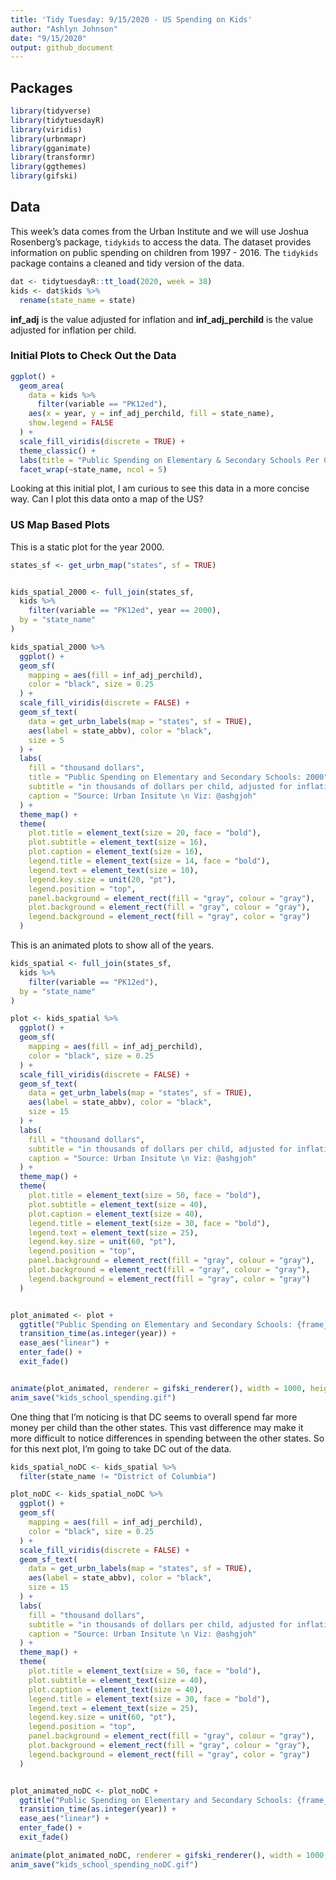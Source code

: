 ```yaml
---
title: 'Tidy Tuesday: 9/15/2020 - US Spending on Kids'
author: "Ashlyn Johnson"
date: "9/15/2020"
output: github_document
---
```


## Packages
```r
library(tidyverse)
library(tidytuesdayR)
library(viridis)
library(urbnmapr)
library(gganimate)
library(transformr)
library(ggthemes)
library(gifski)
```

## Data   
This week's data comes from the Urban Institute and we will use Joshua Rosenberg's package, `tidykids` to access the data. The dataset provides information on public spending on children from 1997 - 2016. The `tidykids` package contains a cleaned and tidy version of the data. 

```r
dat <- tidytuesdayR::tt_load(2020, week = 38)
kids <- dat$kids %>% 
  rename(state_name = state)
```

**inf_adj** is the value adjusted for inflation and **inf_adj_perchild** is the value adjusted for inflation per child.   

### Initial Plots to Check Out the Data

```r
ggplot() +
  geom_area(
    data = kids %>%
      filter(variable == "PK12ed"),
    aes(x = year, y = inf_adj_perchild, fill = state_name),
    show.legend = FALSE
  ) +
  scale_fill_viridis(discrete = TRUE) +
  theme_classic() +
  labs(title = "Public Spending on Elementary & Secondary Schools Per Child by State", subtitle = "in $1000s", xlab = "Year", ylab = "$1000s of Dollars per Child, Adjusted for Inflation") +
  facet_wrap(~state_name, ncol = 5)
```


Looking at this initial plot, I am curious to see this data in a more concise way. Can I plot this data onto a map of the US?

### US Map Based Plots

This is a static plot for the year 2000. 

```r
states_sf <- get_urbn_map("states", sf = TRUE)


kids_spatial_2000 <- full_join(states_sf,
  kids %>%
    filter(variable == "PK12ed", year == 2000),
  by = "state_name"
)

kids_spatial_2000 %>%
  ggplot() +
  geom_sf(
    mapping = aes(fill = inf_adj_perchild),
    color = "black", size = 0.25
  ) +
  scale_fill_viridis(discrete = FALSE) +
  geom_sf_text(
    data = get_urbn_labels(map = "states", sf = TRUE),
    aes(label = state_abbv), color = "black",
    size = 5
  ) +
  labs(
    fill = "thousand dollars",
    title = "Public Spending on Elementary and Secondary Schools: 2000",
    subtitle = "in thousands of dollars per child, adjusted for inflation",
    caption = "Source: Urban Insitute \n Viz: @ashgjoh"
  ) +
  theme_map() +
  theme(
    plot.title = element_text(size = 20, face = "bold"),
    plot.subtitle = element_text(size = 16),
    plot.caption = element_text(size = 16),
    legend.title = element_text(size = 14, face = "bold"),
    legend.text = element_text(size = 10),
    legend.key.size = unit(20, "pt"),
    legend.position = "top",
    panel.background = element_rect(fill = "gray", colour = "gray"),
    plot.background = element_rect(fill = "gray", colour = "gray"),
    legend.background = element_rect(fill = "gray", color = "gray")
  )
```


This is an animated plots to show all of the years. 

```r

kids_spatial <- full_join(states_sf,
  kids %>%
    filter(variable == "PK12ed"),
  by = "state_name"
)

plot <- kids_spatial %>%
  ggplot() +
  geom_sf(
    mapping = aes(fill = inf_adj_perchild),
    color = "black", size = 0.25
  ) +
  scale_fill_viridis(discrete = FALSE) +
  geom_sf_text(
    data = get_urbn_labels(map = "states", sf = TRUE),
    aes(label = state_abbv), color = "black",
    size = 15
  ) +
  labs(
    fill = "thousand dollars",
    subtitle = "in thousands of dollars per child, adjusted for inflation",
    caption = "Source: Urban Insitute \n Viz: @ashgjoh"
  ) +
  theme_map() +
  theme(
    plot.title = element_text(size = 50, face = "bold"),
    plot.subtitle = element_text(size = 40),
    plot.caption = element_text(size = 40),
    legend.title = element_text(size = 30, face = "bold"),
    legend.text = element_text(size = 25),
    legend.key.size = unit(60, "pt"),
    legend.position = "top",
    panel.background = element_rect(fill = "gray", colour = "gray"),
    plot.background = element_rect(fill = "gray", colour = "gray"),
    legend.background = element_rect(fill = "gray", color = "gray")
  )


plot_animated <- plot +
  ggtitle("Public Spending on Elementary and Secondary Schools: {frame_time}") +
  transition_time(as.integer(year)) +
  ease_aes("linear") +
  enter_fade() +
  exit_fade()


animate(plot_animated, renderer = gifski_renderer(), width = 1000, height = 666, res = 35)
anim_save("kids_school_spending.gif")
```
One thing that I'm noticing is that DC seems to overall spend far more money per child than the other states. This vast difference may make it more difficult to notice differences in spending between the other states. So for this next plot, I'm going to take DC out of the data. 

```r
kids_spatial_noDC <- kids_spatial %>%
  filter(state_name != "District of Columbia")

plot_noDC <- kids_spatial_noDC %>%
  ggplot() +
  geom_sf(
    mapping = aes(fill = inf_adj_perchild),
    color = "black", size = 0.25
  ) +
  scale_fill_viridis(discrete = FALSE) +
  geom_sf_text(
    data = get_urbn_labels(map = "states", sf = TRUE),
    aes(label = state_abbv), color = "black",
    size = 15
  ) +
  labs(
    fill = "thousand dollars",
    subtitle = "in thousands of dollars per child, adjusted for inflation \n (does not include District of Columbia)",
    caption = "Source: Urban Insitute \n Viz: @ashgjoh"
  ) +
  theme_map() +
  theme(
    plot.title = element_text(size = 50, face = "bold"),
    plot.subtitle = element_text(size = 40),
    plot.caption = element_text(size = 40),
    legend.title = element_text(size = 30, face = "bold"),
    legend.text = element_text(size = 25),
    legend.key.size = unit(60, "pt"),
    legend.position = "top",
    panel.background = element_rect(fill = "gray", colour = "gray"),
    plot.background = element_rect(fill = "gray", colour = "gray"),
    legend.background = element_rect(fill = "gray", color = "gray")
  )


plot_animated_noDC <- plot_noDC +
  ggtitle("Public Spending on Elementary and Secondary Schools: {frame_time}") +
  transition_time(as.integer(year)) +
  ease_aes("linear") +
  enter_fade() +
  exit_fade()

animate(plot_animated_noDC, renderer = gifski_renderer(), width = 1000, height = 666, res = 35)
anim_save("kids_school_spending_noDC.gif")
```

